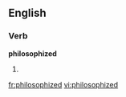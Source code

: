 ==English==

===Verb===
'''philosophized'''

# {{present participle of|[[philosophize]]}}

[[fr:philosophized]]
[[vi:philosophized]]